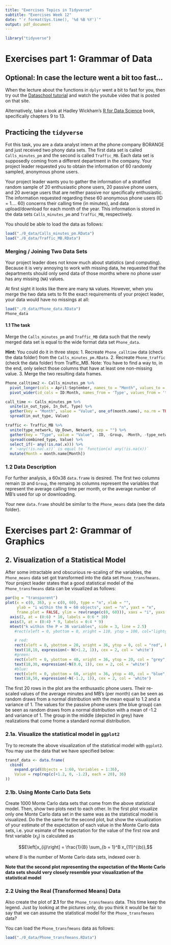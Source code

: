 ```yaml
---
title: "Exercises Topics in Tidyverse"
subtitle: "Exercises Week 12"
date: "`r format(Sys.time(), '%d %B %Y')`"
output: pdf_document
---
```


```r
library("tidyverse")
```

# Exercises part 1: Grammar of Data 

## Optional: In case the lecture went a bit too fast...

When the lecture about the functions in `dplyr` went a bit to fast for you, then try out the [Dataschool tutorial](http://www.dataschool.io/dplyr-tutorial-for-faster-data-manipulation-in-r/) and watch the youtube video that is posted on that site. 

Alternatively, take a look at Hadley Wickham's [R for Data Science](https://r4ds.had.co.nz/) book, specifically chapters 9 to 13.

## Practicing the `tidyverse`

Fot this task, you are a data analyst intern at the phone company BORANGE and just received two phony data sets. The first data set is called `Calls_minutes_pm` and the second is called `Traffic_MB`. Each data set is supposedly coming from a different department in the company. Your project leader requested you to obtain the information of 60 randomly sampled, anonymous phone users.

Your project leader wants you to gather the information of a stratified random sample of 20 enthusiastic phone users, 20 passive phone users, and 20 average users that are neither passive nor specifically enthusiastic. The information requested regarding these 60 anonymous phone users (ID = 1.... 60) concerns their calling time (in minutes), and data upload/download for each month of the year. This information is stored in the data sets `Calls_minutes_pm` and `Traffic_MB`, respectively.

You should be able to load the data as follows:

```r
load("./0_data/Calls_minutes_pm.RData")
load("./0_data/Traffic_MB.RData")
```

### Merging / Joining Two Data Sets

Your project leader does not know much about statistics (and computing). Because it is very annoying to work with missing data, he requested that the departments should only send data of those months where no phone user has any missing (`NA`) values.

At first sight it looks like there are many `NA` values. However, when you merge the two data sets to fit the exact requirements of your project leader, your data would have no missings at all:

```r
load("./0_data/Phone_data.RData")
Phone_data
```

#### 1.1 The task

Merge the `Calls_minutes_pm` and `Traffic_MB` data such that the newly merged data set is equal to the wide format data set `Phone_data`. 

**Hint:** You could do it in three steps: 
1. Recreate `Phone_calltime` data (check the data folder) from the `Calls_minutes_pm.RData`.
2. Recreate `Phone_traffic` (check the data folder) from Traffic_MB. Note: You have to find a way to, in the end, only select those columns that have at least one non-missing value.
3. Merge the two resulting data frames.

```r
Phone_calltime2 <- Calls_minutes_pm %>% 
  pivot_longer(cols = April:September, names_to = "Month", values_to = 'time') %>%
  pivot_wider(id_cols = ID:Month, names_from = 'Type', values_from = 'time')

```

```r
call_time <- Calls_minutes_pm %>% 
  unite(in_out_type, In_Out, Type) %>% 
  gather(key = "Month", value = "Value", one_of(month.name), na.rm = TRUE) %>%
  spread(in_out_type, Value)
```

```r
traffic <- Traffic_MB %>%
  unite(type_network, Up_Down, Network, sep = "") %>%
  gather(key = "Type", value = "Value", -ID, -Group, -Month, -type_network) %>% unite(combined_type, Type, type_network) %>%
  spread(combined_type, Value) %>%
  select_if(~ any(!is.na(.x))) %>%
  # `~any(!is.na(.x))` is equal to `function(x) any(!is.na(x))`
  mutate(Month = month.name[Month])
```

### 1.2 Data Description

For further analysis, a 60x38 `data.frame` is desired. The first two columns remain `ID` and `Group`, the remaing `36` columns represent the variables that represent the average calling time per month, or the average number of MB's used for up or downloading. 

Your new `data.frame` should be similar to the `Phone_means` data (see the data folder).

# Exercises part 2: Grammar of Graphics

## 2. Visualization of a Statistical Model

After some intractable and obscurious re-scaling of the variables, the `Phone_means` data set got transformed into the data set `Phone_transfmeans`. Your project leader states that a good statistical model of the `Phone_transfmeans` data can be visualized as follows: 

```r
par(bg = "transparent")
plot(x = c(0, 36), y = c(0, 60), type = "n", xlab = "", 
     ylab = "i within the N = 60 objects", xaxt = "n", yaxt = "n", 
     frame.plot = FALSE, ylim = rev(range(c(0, 60))), xaxs = "i", yaxs = "i")
  axis(2, at = (0:6) * 10, labels = 0:6 * 10)
  axis(3, at = (0:4) * 9, labels = 0:4 * 9)
  mtext("k within the P = 36 variables", side = 3, line = 2.5)
	#rect(xleft = 0, ybottom = 0, xright = 110, ytop = 100, col="lightgrey", border = NA)

	# red:
	rect(xleft = 0, ybottom = 20, xright = 36, ytop = 0, col = "red", border = NA)
	text(18,10, expression(~ N(+1.2, 1)), cex = 2, col = 'white')
	#green:
	rect(xleft = 0, ybottom = 40, xright = 36, ytop = 20, col = "grey", border = NA)
	text(18,30, expression(~N(0.0, 1)), cex = 2, col = 'white')
	#blue:
	rect(xleft = 0, ybottom = 60, xright = 36, ytop = 40, col = "blue", border = NA)
	text(18,50, expression(~N(-1.2, 1)), cex = 2, col = 'white')
```

The first 20 rows in the plot are the enthusastic phone users. Their re-scaled values of the average minutes and MB's (per month) can be seen as random draws from a normal distribution with the mean equal to 1.2 and a variance of 1. The values for the passive phone users (the blue group) can be seen as random draws from a normal distribution with a mean of -1.2 and variance of 1. The group in the middle (depicted in grey) have realizations that come frome a standard normal distribution.


### 2.1a. Visualize the statistical model in `ggplot2`

Try to recreate the above visualization of the statistical model with `ggplot2`. You may use the data that we have specified below:

```r
transf_data <- data.frame(
  cbind(
    expand.grid(Objects = 1:60, Variables = 1:36), 
    Value = rep(rep(c(+1.2, 0, -1.2), each = 20), 36)
))
```

### 2.1b. Using Monte Carlo Data Sets

Create 1000 Monte Carlo data sets that come from the above statistical model. Then, show two plots next to each other. In the first plot visualize only one Monte Carlo data set in the same was as the statistical model is visualized. Do the the same for the second plot, but show the visualization of your estimate of the expectation of each value in the Monte Carlo data sets, i.e. your esimate of the expectation for the value of the first row and first variable ($x_{ij}$) is calculated as 

$$E\left[x_{ij}\right] = \frac{1}{B} \sum_{b = 1}^B x_{11}^{(b)},$$

where $B$ is the number of Monte Carlo data sets, indexed over $b$.

**Note that the second plot representing the expectation of the Monte Carlo data sets should very closely resemble your visualization of the statistical model**

### 2.2  Using the Real (Transformed Means) Data

Also create the plot of **2.1** for the `Phone_transfmeans` data. This time keep the legend. Just by looking at the pictures only, do you think it would be fair to say that we can assume the statistical model for the `Phone_transfmeans` data? 

You can load the `Phone_transfmeans` data as follows:

```r
load("./0_data/Phone_transfmeans.RData")
```
